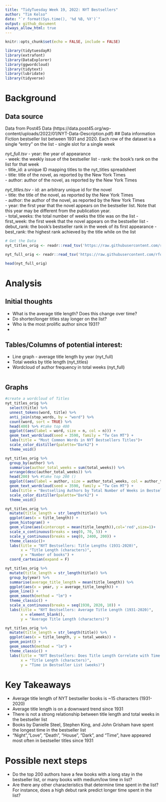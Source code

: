 ```yaml
---
title: "TidyTuesday Week 19, 2022: NYT Bestsellers"
author: "Tim Kelso"
date: "`r format(Sys.time(), '%d %B, %Y')`"
output: github_document
always_allow_html: true
---
```


```r
knitr::opts_chunk$set(echo = FALSE, include = FALSE)
```

```r
library(tidytuesdayR)
library(extrafont)
library(DataExplorer)
library(ggwordcloud)
library(tidytext)
library(lubridate)
library(tidyverse)
```
# Background 
## Data source  
Data from Post45 Data (https://data.post45.org/wp-content/uploads/2022/01/NYT-Data-Description.pdf)
## Data information  
Fiction bestseller list between 1931 and 2020.
Each row of the dataset is a single "entry" on the list - single slot for a single week

*nyt_full.tsv* 
- year: the year of appearance  
- week: the weekly issue of the bestseller list 
- rank: the book's rank on the list for that week  
- title_id: a unique ID mapping titles to the nyt_titles spreadsheet  
- title: title of the novel, as reported by the New York Times  
- author: author of the novel, as reported by the New York Times  

*nyt_titles.tsv*
- id: an arbitrary unique id for the novel  
- title: the title of the novel, as reported by the New York Times  
- author: the author of the novel, as reported by the New York Times  
- year: the first year that the novel appears on the bestseller list. Note that this year may be different from the publication year.  
- total_weeks: the total number of weeks the title was on the list 
- first_week: the first week that the novel appears on the bestseller list 
- debut_rank: the book's bestseller rank in the week of its first appearance
- best_rank: the highest rank achieved by the title while on the list  

```r
# Get the Data
nyt_titles_orig <- readr::read_tsv('https://raw.githubusercontent.com/rfordatascience/tidytuesday/master/data/2022/2022-05-10/nyt_titles.tsv')

nyt_full_orig <- readr::read_tsv('https://raw.githubusercontent.com/rfordatascience/tidytuesday/master/data/2022/2022-05-10/nyt_full.tsv')
```

```r
head(nyt_full_orig)
```

# Analysis  
## Initial thoughts  
- What is the average title length? Does this change over time?   
- Do shorter/longer titles stay longer on the list?    
- Who is the most prolific author since 1931?  
-   


## Tables/Columns of potential interest:  
- Line graph - average title length by year (nyt_full)  
- Total weeks by title length (nyt_titles)  
- Wordcloud of author frequency in total weeks (nyt_full)  
  


```r

```

## Graphs  
```r
#create a wordcloud of Titles
nyt_titles_orig %>%
  select(title) %>%
  unnest_tokens(word, title) %>% 
  anti_join(stop_words, by = "word") %>% 
  count(word, sort = TRUE) %>% 
  head(400) %>% #take top 400
  ggplot((aes(label = word, size = n, col = n))) +
  geom_text_wordcloud(seed = 3590, family = "Tw Cen MT") + 
  labs(title = "Most Common Words in NYT Bestsellers Titles")+
  scale_color_distiller(palette="Dark2") +
  theme_void()
```

```r
nyt_titles_orig %>% 
  group_by(author) %>% 
  summarise(author_total_weeks = sum(total_weeks)) %>% 
  arrange(desc(author_total_weeks)) %>% 
  head(200) %>% #take top 200 ()
  ggplot((aes(label = author, size = author_total_weeks, col = author_total_weeks))) +
  geom_text_wordcloud(seed = 3590, family = "Tw Cen MT") + 
  labs(title = "Bestselling Authors by Total Number of Weeks in Bestsellers List")+
  scale_color_distiller(palette="Dark2") +
  theme_void()
```

```r
nyt_titles_orig %>% 
  mutate(title_length = str_length(title)) %>% 
  ggplot(aes(x = title_length)) +
  geom_histogram() +
  geom_vline(aes(xintercept = mean(title_length)),col='red',size=1)+
  scale_x_continuous(breaks = seq(0, 70, 5)) +
  scale_y_continuous(breaks = seq(0, 2400, 200)) +
  theme_classic()+
  labs(title = "NYT Bestsellers: Title Lengths (1931-2020)",
       x = "Title Length (characters)",
       y = "Number of books") +
  coord_cartesian(expand = F)
```

```r
nyt_titles_orig %>% 
  mutate(title_length = str_length(title)) %>% 
  group_by(year) %>% 
  summarise(average_title_length = mean(title_length)) %>% 
  ggplot(aes(x = year, y = average_title_length)) +
  geom_line() +
  geom_smooth(method = "lm") +
  theme_classic() +
  scale_x_continuous(breaks = seq(1930, 2020, 10)) +
  labs(title = "NYT Bestsellers: Average Title Length (1931-2020)",
       x = element_blank(),
       y = "Average Title Length (characters)")
```

```r
nyt_titles_orig %>% 
  mutate(title_length = str_length(title)) %>% 
  ggplot(aes(x = title_length, y = total_weeks)) +
  geom_point() +
  geom_smooth(method = "lm") +
  theme_classic() +
  labs(title = "NYT Bestsellers: Does Title Length Correlate with Time in Bestseller List?",
       x = "Title Length (characters)",
       y = "Time in Bestseller List (weeks)")
```



# Key Takeaways  
- Average title length of NYT bestseller books is ~15 characters (1931-2020)  
- Average title length is on a downward trend since 1931  
- There is not a strong relationship between title length and total weeks in the bestseller list  
- Books by Danielle Steel, Stephen King, and John Grisham have spent the longest time in the bestseller list  
- "Night","Love", "Death", "House", "Dark", and "Time", have appeared most often in bestseller titles since 1931

# Possible next steps  
- Do the top 200 authors have a few books with a long stay in the bestseller list, or many books with medium/low time in list?  
- Are there any other characteristics that determine time spent in the list? For instance, does a high debut rank predict longer time spent in the list?  